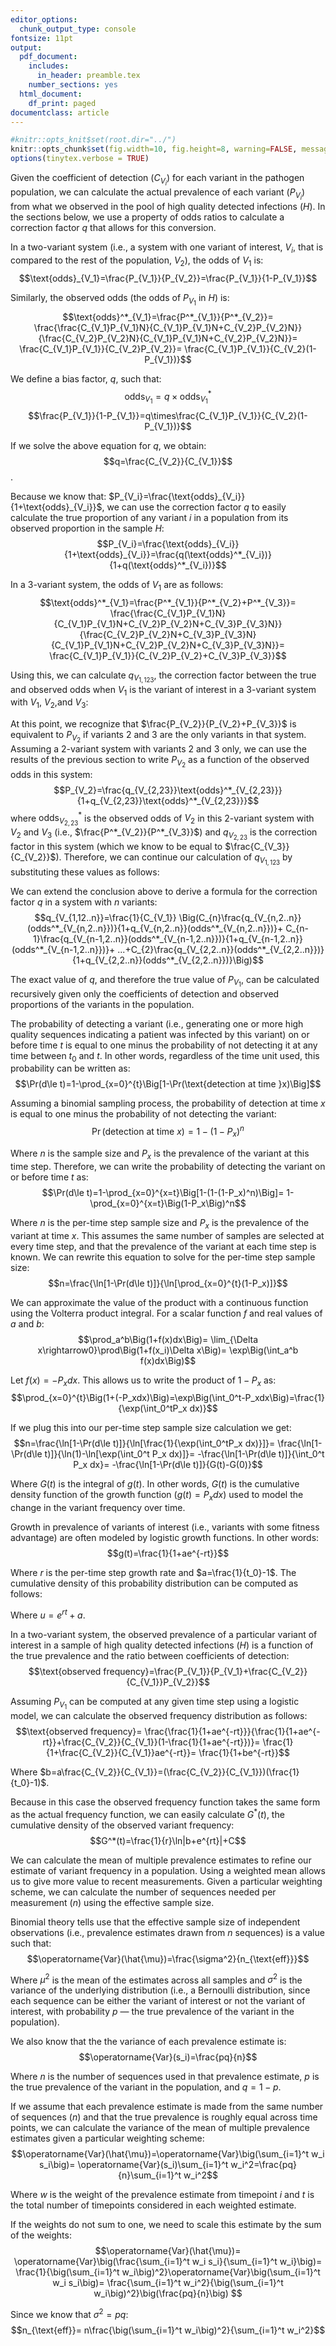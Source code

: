 ```yaml
---
editor_options:
  chunk_output_type: console
fontsize: 11pt
output:
  pdf_document:
    includes:
      in_header: preamble.tex
    number_sections: yes
  html_document:
    df_print: paged
documentclass: article
---
```


```r
#knitr::opts_knit$set(root.dir="../")
knitr::opts_chunk$set(fig.width=10, fig.height=8, warning=FALSE, message=FALSE,cache=FALSE)
options(tinytex.verbose = TRUE)
```

\pagestyle{fancy}
\fancyhead{}
\renewcommand{\headrulewidth}{0pt}
\fancyfoot{}
\fancyfoot[R]{\thepage}

\setcounter{page}{7}

\section*{Supplemental Text 1: Derivations}

\section{Calculating variant prevalences from an observed sample}

Given the coefficient of detection ($C_{V_i}$) for each variant in the pathogen population, we can calculate the actual prevalence of each variant ($P_{V_i}$) from what we observed in the pool of high quality detected infections ($H$). In the sections below, we use a property of odds ratios to calculate a correction factor $q$ that allows for this conversion.

\subsection{Correction factor in a 2-variant system}

In a two-variant system (i.e., a system with one variant of interest, $V_i$, that is compared to the rest of the population, $V_2$), the odds of $V_1$ is:
$$\text{odds}_{V_1}=\frac{P_{V_1}}{P_{V_2}}=\frac{P_{V_1}}{1-P_{V_1}}$$

Similarly, the observed odds (the odds of $P_{V_1}$ in $H$) is:
$$\text{odds}^*_{V_1}=\frac{P^*_{V_1}}{P^*_{V_2}}=
\frac{\frac{C_{V_1}P_{V_1}N}{C_{V_1}P_{V_1}N+C_{V_2}P_{V_2}N}}
{\frac{C_{V_2}P_{V_2}N}{C_{V_1}P_{V_1}N+C_{V_2}P_{V_2}N}}=
\frac{C_{V_1}P_{V_1}}{C_{V_2}P_{V_2}}=
\frac{C_{V_1}P_{V_1}}{C_{V_2}(1-P_{V_1})}$$

We define a bias factor, $q$, such that:
$$\text{odds}_{V_1}=q\times\text{odds}^*_{V_1}$$
$$\frac{P_{V_1}}{1-P_{V_1}}=q\times\frac{C_{V_1}P_{V_1}}{C_{V_2}(1-P_{V_1})}$$

If we solve the above equation for $q$, we obtain: 
$$q=\frac{C_{V_2}}{C_{V_1}}$$.

Because we know that: $P_{V_i}=\frac{\text{odds}_{V_i}}{1+\text{odds}_{V_i}}$, we can use the correction factor $q$ to easily calculate the true proportion of any variant $i$ in a population from its observed proportion in the sample $H$:
$$P_{V_i}=\frac{\text{odds}_{V_i}}{1+\text{odds}_{V_i}}=\frac{q(\text{odds}^*_{V_i})}{1+q(\text{odds}^*_{V_i})}$$


\subsection{Correction factor in a 3-variant system}

In a 3-variant system, the odds of $V_1$ are as follows:
$$\text{odds}^*_{V_1}=\frac{P^*_{V_1}}{P^*_{V_2}+P^*_{V_3}}=
\frac{\frac{C_{V_1}P_{V_1}N}{C_{V_1}P_{V_1}N+C_{V_2}P_{V_2}N+C_{V_3}P_{V_3}N}}
{\frac{C_{V_2}P_{V_2}N+C_{V_3}P_{V_3}N}{C_{V_1}P_{V_1}N+C_{V_2}P_{V_2}N+C_{V_3}P_{V_3}N}}=
\frac{C_{V_1}P_{V_1}}{C_{V_2}P_{V_2}+C_{V_3}P_{V_3}}$$

Using this, we can calculate $q_{V_{1,123}}$, the correction factor between the true and observed odds when $V_1$ is the variant of interest in a 3-variant system with $V_1$, $V_2$,and $V_3$:

\begin{align*}
  \frac{P_{V_1}}{1-P_{V_1}}
  &=q\times\frac{C_{V_1}P_{V_1}}{C_{V_2}P_{V_2}+C_{V_3}P_{V_3}}=
  q\times\frac{C_{V_1}P_{V_1}}{(C_{V_2}P_{V_2}+C_{V_3}P_{V_3})(\frac{1-P_{V_1}}{1-P_{V_1}})}\\[10pt]
  &=q\Big(\frac{P_{V_1}}{1-P_{V_1}}\Big)
  \frac{C_{V_1}}{\frac{C_{V_2}P_{V_2}}{1-P_{V_1}}+\frac{C_{V_3}P_{V_3}}{1-P_{V_1}}}\\[10pt]
  &=q\Big(\frac{P_{V_1}}{1-P_{V_1}}\Big)
  \frac{C_{V_1}}{\frac{C_{V_2}P_{V_2}}{P_{V_2}+P{V_3}}+\frac{C_{V_3}P_{V_3}}{P_{V_2}+P{V_3}}}\\[10pt]
  &=q\Big(\frac{P_{V_1}}{1-P_{V_1}}\Big)
  \frac{C_{V_1}}{C_{V_2}\Big(\frac{P_{V_2}}{P_{V_2}+P{V_3}}\Big)+
  C_{V_3}\Big(\frac{P_{V_3}}{P_{V_2}+P{V_3}}\Big)}
\end{align*}

At this point, we recognize that $\frac{P_{V_2}}{P_{V_2}+P_{V_3}}$ is equivalent to $P_{V_2}$ if variants 2 and 3 are the only variants in that system. Assuming a 2-variant system with variants 2 and 3 only, we can use the results of the previous section to write $P_{V_2}$ as a function of the observed odds in this system:
$$P_{V_2}=\frac{q_{V_{2,23}}\text{odds}^*_{V_{2,23}}}{1+q_{V_{2,23}}\text{odds}^*_{V_{2,23}}}$$
where $\text{odds}^*_{V_{2,23}}$ is the observed odds of $V_2$ in this 2-variant system with $V_2$ and $V_3$ (i.e., $\frac{P^*_{V_2}}{P^*_{V_3}}$) and $q_{V_{2,23}}$ is the correction factor in this system (which we know to be equal to $\frac{C_{V_3}}{C_{V_2}}$). Therefore, we can continue our calculation of $q_{V_{1,123}}$ by substituting these values as follows:

\begin{align*}
  \frac{P_{V_1}}{1-P_{V_1}}
  &=q\Big(\frac{P_{V_1}}{1-P_{V_1}}\Big)
  \frac{C_{V_1}}
  {C_{V_2}\frac{q_{V_{2,23}}\text{odds}^*_{V_{2,23}}}{1+q_{V_{2,23}}\text{odds}^*_{V_{2,23}}}+
  C_{V_3}\frac{q_{V_{3,23}}\text{odds}^*_{V_{3,23}}}{1+q_{V_{3,23}}\text{odds}^*_{V_{3,23}}}}\\[10pt]
  q&=\frac{1}{C_{V_1}}
  \Big(C_{V_2}\frac{q_{V_{2,23}}\text{odds}^*_{V_{2,23}}}{1+q_{V_{2,23}}\text{odds}^*_{V_{2,23}}}+
  C_{V_3}\frac{q_{V_{3,23}}\text{odds}^*_{V_{3,23}}}{1+q_{V_{3,23}}\text{odds}^*_{V_{3,23}}}\Big)
\end{align*}


\subsection{Correction factor in an n-variant system}

We can extend the conclusion above to derive a formula for the correction factor $q$ in a system with $n$ variants:
$$q_{V_{1,12..n}}=\frac{1}{C_{V_1}}
\Big(C_{n}\frac{q_{V_{n,2..n}}(odds^*_{V_{n,2..n}})}{1+q_{V_{n,2..n}}(odds^*_{V_{n,2..n}})}+
C_{n-1}\frac{q_{V_{n-1,2..n}}(odds^*_{V_{n-1,2..n}})}{1+q_{V_{n-1,2..n}}(odds^*_{V_{n-1,2..n}})}+
...+C_{2}\frac{q_{V_{2,2..n}}(odds^*_{V_{2,2..n}})}{1+q_{V_{2,2..n}}(odds^*_{V_{2,2..n}})}\Big)$$

The exact value of $q$, and therefore the true value of $P_{V_1}$, can be calculated recursively given only the coefficients of detection and observed proportions of the variants in the population.

\section{Sample size calculations with continuous surveillance}

\subsection{Sample size calculation for varaint detection on or before time $t$}

The probability of detecting a variant (i.e., generating one or more high quality sequences indicating a patient was infected by this variant) on or before time $t$ is equal to one minus the probability of not detecting it at any time between $t_0$ and $t$. In other words, regardless of the time unit used, this probability can be written as:
$$\Pr(d\le t)=1-\prod_{x=0}^{t}\Big[1-\Pr(\text{detection at time }x)\Big]$$

Assuming a binomial sampling process, the probability of detection at time $x$ is equal to one minus the probability of not detecting the variant:
$$\Pr(\text{detection at time }x)=1-(1-P_x)^n$$

Where $n$ is the sample size and $P_x$ is the prevalence of the variant at this time step. Therefore, we can write the probability of detecting the variant on or before time $t$ as:
$$\Pr(d\le t)=1-\prod_{x=0}^{x=t}\Big[1-(1-(1-P_x)^n)\Big]=
1-\prod_{x=0}^{x=t}\Big(1-P_x\Big)^n$$

Where $n$ is the per-time step sample size and $P_x$ is the prevalence of the variant at time $x$. This assumes the same number of samples are selected at every time step, and that the prevalence of the variant at each time step is known. We can rewrite this equation to solve for the per-time step sample size:
$$n=\frac{\ln[1-\Pr(d\le t)]}{\ln[\prod_{x=0}^{t}(1-P_x)]}$$

We can approximate the value of the product with a continuous function using the Volterra product integral. For a scalar function $f$ and real values of $a$ and $b$:
$$\prod_a^b\Big(1+f(x)dx\Big)=
\lim_{\Delta x\rightarrow0}\prod\Big(1+f(x_i)\Delta x\Big)=
\exp\Big(\int_a^b f(x)dx\Big)$$

Let $f(x)=-P_xdx$. This allows us to write the product of $1-P_x$ as:
$$\prod_{x=0}^{t}\Big(1+(-P_xdx)\Big)=\exp\Big(\int_0^t-P_xdx\Big)=\frac{1}{\exp(\int_0^tP_x dx)}$$

If we plug this into our per-time step sample size calculation we get:
$$n=\frac{\ln[1-\Pr(d\le t)]}{\ln[\frac{1}{\exp(\int_0^tP_x dx)}]}=
\frac{\ln[1-\Pr(d\le t)]}{\ln(1)-\ln[\exp(\int_0^t P_x dx)]}=
-\frac{\ln[1-\Pr(d\le t)]}{\int_0^t P_x dx}=
-\frac{\ln[1-\Pr(d\le t)]}{G(t)-G(0)}$$

Where $G(t)$ is the integral of $g(t)$. In other words, $G(t)$ is the cumulative density function of the growth function ($g(t)=P_x dx$) used to model the change in the variant frequency over time.

\subsection{Logistic growth of variant frequency}

Growth in prevalence of variants of interest (i.e., variants with some fitness advantage) are often modeled by logistic growth functions. In other words:
$$g(t)=\frac{1}{1+ae^{-rt}}$$

Where $r$ is the per-time step growth rate and $a=\frac{1}{t_0}-1$. The cumulative density of this probability distribution can be computed as follows:

\begin{align*}
  G(t)=\int\frac{1}{1+ae^{-rt}}dt
  &=\int\Big(\frac{e^{rt}}{e^{rt}}\Big)\frac{1}{1+ae^{-rt}}dt
  =\int\frac{e^{rt}}{e^{rt}+a}dt\\[10pt]
  &=\int\frac{1}{u}\frac{du}{r}
  =\frac{1}{r}\int\frac{1}{u}du
  =\frac{1}{r}\ln|u|\\[10pt]
  &=\frac{1}{r}\ln|a+e^{rt}|+C
\end{align*}

Where $u=e^{rt}+a$.

\subsection{Logistic growth of variant frequency with biased detection}

In a two-variant system, the observed prevalence of a particular variant of interest in a sample of high quality detected infections ($H$) is a function of the true prevalence and the ratio between coefficients of detection:
$$\text{observed frequency}=\frac{P_{V_1}}{P_{V_1}+\frac{C_{V_2}}{C_{V_1}}P_{V_2}}$$

Assuming $P_{V_1}$ can be computed at any given time step using a logistic model, we can calculate the observed frequency distribution as follows:
$$\text{observed frequency}=
\frac{\frac{1}{1+ae^{-rt}}}{\frac{1}{1+ae^{-rt}}+\frac{C_{V_2}}{C_{V_1}}(1-\frac{1}{1+ae^{-rt}})}=
\frac{1}{1+\frac{C_{V_2}}{C_{V_1}}ae^{-rt}}=
\frac{1}{1+be^{-rt}}$$

Where $b=a\frac{C_{V_2}}{C_{V_1}}=(\frac{C_{V_2}}{C_{V_1}})(\frac{1}{t_0}-1)$.

Because in this case the observed frequency function takes the same form as the actual frequency function, we can easily calculate $G^*(t)$, the cumulative density of the observed variant frequency:
$$G^*(t)=\frac{1}{r}\ln|b+e^{rt}|+C$$

\subsection{Sample size calculation for determining variant prevalence from $t$ measurements}

We can calculate the mean of multiple prevalence estimates to refine our estimate of variant frequency in a population. Using a weighted mean allows us to give more value to recent measurements. Given a particular weighting scheme, we can calculate the number of sequences needed per measurement ($n$) using the effective sample size.

Binomial theory tells use that the effective sample size of independent observations (i.e., prevalence estimates drawn from $n$ sequences) is a value such that:
$$\operatorname{Var}(\hat{\mu})=\frac{\sigma^2}{n_{\text{eff}}}$$

Where $\mu^2$ is the mean of the estimates across all samples and $\sigma^2$ is the variance of the underlying distribution (i.e., a Bernoulli distribution, since each sequence can be either the variant of interest or not the variant of interest, with probability $p$ --- the true prevalence of the variant in the population).

We also know that the the variance of each prevalence estimate is:
$$\operatorname{Var}(s_i)=\frac{pq}{n}$$

Where $n$ is the number of sequences used in that prevalence estimate, $p$ is the true prevalence of the variant in the population, and $q=1-p$.

If we assume that each prevalence estimate is made from the same number of sequences ($n$) and that the true prevalence is roughly equal across time points, we can calculate the variance of the mean of multiple prevalence estimates given a particular weighting scheme:
$$\operatorname{Var}(\hat{\mu})=\operatorname{Var}\big(\sum_{i=1}^t w_i s_i\big)=
\operatorname{Var}(s_i)\sum_{i=1}^t w_i^2=\frac{pq}{n}\sum_{i=1}^t w_i^2$$

Where $w$ is the weight of the prevalence estimate from timepoint $i$ and $t$ is the total number of timepoints considered in each weighted estimate.

If the weights do not sum to one, we need to scale this estimate by the sum of the weights:
$$\operatorname{Var}(\hat{\mu})=
\operatorname{Var}\big(\frac{\sum_{i=1}^t w_i s_i}{\sum_{i=1}^t w_i}\big)=
\frac{1}{\big(\sum_{i=1}^t w_i\big)^2}\operatorname{Var}\big(\sum_{i=1}^t w_i s_i\big)=
\frac{\sum_{i=1}^t w_i^2}{\big(\sum_{i=1}^t w_i\big)^2}\big(\frac{pq}{n}\big)
$$

Since we know that $\sigma^2=pq$:
$$n_{\text{eff}}=
n\frac{\big(\sum_{i=1}^t w_i\big)^2}{\sum_{i=1}^t w_i^2}$$